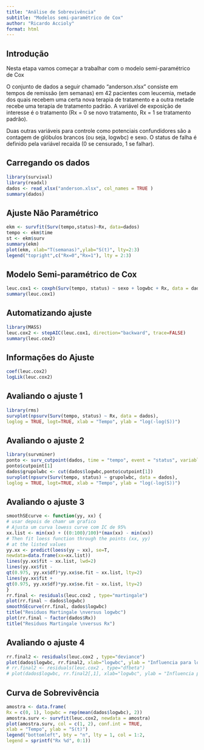 ```yaml
---
title: "Análise de Sobrevivência"
subtitle: "Modelos semi-paramétrico de Cox"
author: "Ricardo Accioly"
format: html
---
```


## Introdução

Nesta etapa vamos começar a trabalhar com o modelo semi-paramétrico de Cox

O conjunto de dados a seguir chamado "anderson.xlsx" consiste em tempos de remissão (em semanas) em 42 pacientes com leucemia, metade dos quais recebem uma certa nova terapia de tratamento e a outra metade recebe uma terapia de tratamento padrão. A variável de exposição de interesse é o tratamento (Rx = 0 se novo tratamento, Rx = 1 se tratamento padrão).

Duas outras variáveis para controle como potenciais confundidores são a contagem de glóbulos brancos (ou seja, logwbc) e sexo. O status de falha é definido pela variável recaída (0 se censurado, 1 se falhar).

## Carregando os dados

```r
library(survival)
library(readxl)
dados <- read_xlsx("anderson.xlsx", col_names = TRUE )
summary(dados)

```

## Ajuste Não Paramétrico

```r
ekm <- survfit(Surv(tempo,status)~Rx, data=dados)
tempo <- ekm$time
st <- ekm$surv
summary(ekm)
plot(ekm, xlab="T(semanas)",ylab="S(t)", lty=2:3)
legend("topright",c("Rx=0","Rx=1"), lty = 2:3)
```

## Modelo Semi-paramétrico de Cox

```r
leuc.cox1 <- coxph(Surv(tempo, status) ~ sexo + logwbc + Rx, data = dados)
summary(leuc.cox1)
```

## Automatizando ajuste

```r
library(MASS)
leuc.cox2 <- stepAIC(leuc.cox1, direction="backward", trace=FALSE)
summary(leuc.cox2)
```

## Informações do Ajuste

```r
coef(leuc.cox2)
logLik(leuc.cox2)
```

## Avaliando o ajuste 1

```r
library(rms)
survplot(npsurv(Surv(tempo, status) ~ Rx, data = dados),
loglog = TRUE, logt=TRUE, xlab = "Tempo", ylab = "log(-log(S))")

```

## Avaliando o ajuste 2

```r
library(survminer)
ponto <- surv_cutpoint(dados, time = "tempo", event = "status", variables = "logwbc")
ponto$cutpoint[1]
dados$grupolwbc <- cut(dados$logwbc,ponto$cutpoint[1])
survplot(npsurv(Surv(tempo, status) ~ grupolwbc, data = dados),
loglog = TRUE, logt=TRUE, xlab = "Tempo", ylab = "log(-log(S))")

```

## Avaliando o ajuste 3

```r
smoothSEcurve <- function(yy, xx) {
# usar depois de chamr um grafico
# Ajusta um curva lowess curve com IC de 95%
xx.list <- min(xx) + ((0:100)/100)*(max(xx) - min(xx))
# Then fit loess function through the points (xx, yy)
# at the listed values
yy.xx <- predict(loess(yy ~ xx), se=T,
newdata=data.frame(xx=xx.list))
lines(yy.xx$fit ~ xx.list, lwd=2)
lines(yy.xx$fit -
qt(0.975, yy.xx$df)*yy.xx$se.fit ~ xx.list, lty=2)
lines(yy.xx$fit +
qt(0.975, yy.xx$df)*yy.xx$se.fit ~ xx.list, lty=2)
}
rr.final <- residuals(leuc.cox2 , type="martingale")
plot(rr.final ~ dados$logwbc)
smoothSEcurve(rr.final, dados$logwbc)
title("Residuos Martingale \nversus logwbc")
plot(rr.final ~ factor(dados$Rx))
title("Residuos Martingale \nversus Rx")
```


## Avaliando o ajuste 4

```r
rr.final2 <- residuals(leuc.cox2 , type="deviance")
plot(dados$logwbc, rr.final2, xlab="logwbc", ylab = "Influencia para logwbc")
# rr.final2 <- residuals(leuc.cox2 , type="dfbeta")
# plot(dados$logwbc, rr.final2[,1], xlab="logwbc", ylab = "Influencia para logwbc")
```



## Curva de Sobrevivência

```r
amostra <- data.frame(
Rx = c(0, 1), logwbc = rep(mean(dados$logwbc), 2))
amostra.surv <- survfit(leuc.cox2, newdata = amostra)
plot(amostra.surv, col = c(1, 2), conf.int = TRUE,
xlab = "Tempo", ylab = "S(t)")
legend("bottomleft", bty = "n", lty = 1, col = 1:2,
legend = sprintf("Rx %d", 0:1))
```
